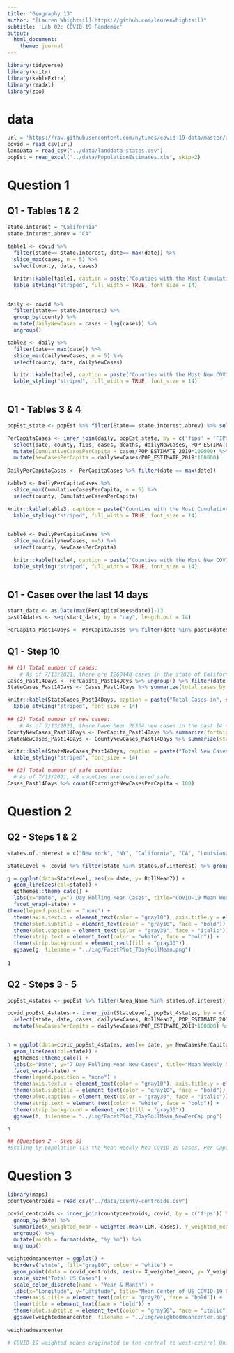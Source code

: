 ```yaml
---
title: "Geography 13"
author: "[Lauren Whightsil](https://github.com/laurenwhightsil)"
subtitle: 'Lab 02: COVID-19 Pandemic'
output:
  html_document:
    theme: journal
---
```


```r

library(tidyverse)
library(knitr)
library(kableExtra)
library(readxl)
library(zoo)
```

# data
```r
url = 'https://raw.githubusercontent.com/nytimes/covid-19-data/master/us-counties.csv'
covid = read_csv(url)
landData = read_csv("../data/landdata-states.csv")
popEst = read_excel("../data/PopulationEstimates.xls", skip=2)
```

# Question 1
## Q1 - Tables 1 & 2
```r

state.interest = "California"
state.interest.abrev = "CA"
  
table1 <- covid %>%
  filter(state== state.interest, date== max(date)) %>%
  slice_max(cases, n = 5) %>%
  select(county, date, cases)

  knitr::kable(table1, caption = paste("Counties with the Most Cumulative COVID-19 Cases in", state.interest, "<br>New York Times COVID-19 Data, as of", max(table1$date)), col.names = c("County", "Date", "Total Cases")) %>%
  kable_styling("striped", full_width = TRUE, font_size = 14)

  
daily <- covid %>% 
  filter(state== state.interest) %>%
  group_by(county) %>%
  mutate(dailyNewCases = cases - lag(cases)) %>%
  ungroup()

table2 <- daily %>%
  filter(date== max(date)) %>%
  slice_max(dailyNewCases, n = 5) %>%
  select(county, date, dailyNewCases)

  knitr::kable(table2, caption = paste("Counties with the Most New COVID-19 Cases in", state.interest, "<br>New York Times COVID-19 Data, as of", max(table2$date)), col.names = c("County", "Date", "Daily New Cases")) %>%
  kable_styling("striped", full_width = TRUE, font_size = 14)
  
```

## Q1 - Tables 3 & 4
```r
popEst_state <- popEst %>% filter(State== state.interest.abrev) %>% select(FIPStxt, State, Area_Name, POP_ESTIMATE_2019)

PerCapitaCases <- inner_join(daily, popEst_state, by = c('fips' = 'FIPStxt')) %>% 
  select(date, county, fips, cases, deaths, dailyNewCases, POP_ESTIMATE_2019) %>%
  mutate(CumulativeCasesPerCapita = cases/POP_ESTIMATE_2019*100000) %>%
  mutate(NewCasesPerCapita = dailyNewCases/POP_ESTIMATE_2019*100000)
  
DailyPerCapitaCases <- PerCapitaCases %>% filter(date == max(date))

table3 <- DailyPerCapitaCases %>%
  slice_max(CumulativeCasesPerCapita, n = 5) %>%
  select(county, CumulativeCasesPerCapita)

knitr::kable(table3, caption = paste("Counties with the Most Cumulative COVID-19 Cases Per Capita in", state.interest, "<br>New York Times COVID-19 Data & USDA Population Data, as of", max(DailyPerCapitaCases$date)), col.names = c("County","Cumulative Cases Per 100,000 People")) %>%
  kable_styling("striped", full_width = TRUE, font_size = 14)

  
table4 <- DailyPerCapitaCases %>%
  slice_max(dailyNewCases, n=5) %>%
  select(county, NewCasesPerCapita)

  knitr::kable(table4, caption = paste("Counties with the Most New COVID-19 Cases Per Capita in", state.interest, "<br>New York Times COVID-19 Data & USDA Population Data, as of", max(DailyPerCapitaCases$date)), col.names = c("County", "New Cases Per 100,000 People")) %>%
  kable_styling("striped", full_width = TRUE, font_size = 14)
  
```

## Q1 - Cases over the last 14 days
```r
start_date <- as.Date(max(PerCapitaCases$date))-13
past14dates <- seq(start_date, by = "day", length.out = 14)

PerCapita_Past14Days <- PerCapitaCases %>% filter(date %in% past14dates) %>% group_by(county) %>% mutate(FortnightNewCasesPerCapita = sum(NewCasesPerCapita))
```
## Q1 - Step 10
```r
## (1) Total number of cases:
    # As of 7/13/2021, there are 1260448 cases in the state of California.
Cases_Past14Days <- PerCapita_Past14Days %>% ungroup() %>% filter(date == max(date))
StateCases_Past14Days <- Cases_Past14Days %>% summarize(total_cases_by_state = sum(max(cases)))

knitr::kable(StateCases_Past14Days, caption = paste("Total Cases in", state.interest, "<br>As of", max(Cases_Past14Days$date)), col.names = "Cases") %>%
  kable_styling("striped", font_size = 14)
  
## (2) Total number of new cases:
    # As of 7/13/2021, there have been 26364 new cases in the past 14 days in the state of California.
CountyNewCases_Past14Days <- PerCapita_Past14Days %>% summarize(fortnightNewCases = sum(dailyNewCases))
StateNewCases_Past14Days <- CountyNewCases_Past14Days %>% summarize(state_fortnightNewCases = sum(fortnightNewCases))

knitr::kable(StateNewCases_Past14Days, caption = paste("Total New Cases from the Past 14 Days in", state.interest, "<br>As of", max(PerCapita_Past14Days$date)), col.names = "New Cases") %>%
  kable_styling("striped", font_size = 14)

## (3) Total number of safe counties:
  # As of 7/13/2021, 48 counties are considered safe.
Cases_Past14Days %>% count(FortnightNewCasesPerCapita < 100)

```

# Question 2
## Q2 - Steps 1 & 2
```r
states.of.interest = c("New York", "NY", "California", "CA", "Louisiana", "LA", "Florida", "FL")

StateLevel <- covid %>% filter(state %in% states.of.interest) %>% group_by(state, date) %>% summarize(cases = sum(cases, na.rm=TRUE)) %>% mutate(dailyNewCases = cases - lag(cases), RollMean7 = rollmean(dailyNewCases, 7, fill=NA, align="right"))

g = ggplot(data=StateLevel, aes(x= date, y= RollMean7)) +
  geom_line(aes(col=state)) +
  ggthemes::theme_calc() +
  labs(x="Date", y="7 Day Rolling Mean Cases", title="COVID-19 Mean Weekly Cases", subtitle= paste("As of", max(StateLevel$date)), caption= "New York Times COVID-19 Data") +
  facet_wrap(~state) +
theme(legend.position = "none") +
  theme(axis.text.x = element_text(color = "gray10"), axis.title.y = element_text(color = "gray10")) +
  theme(plot.subtitle = element_text(color = "gray10", face = "bold")) +
  theme(plot.caption = element_text(color = "gray30", face = "italic")) +
  theme(strip.text = element_text(color = "white", face = "bold")) +
  theme(strip.background = element_rect(fill = "gray30"))
  ggsave(g, filename = "../img/FacetPlot_7DayRollMean.png")
  
g

```

## Q2 - Steps 3 - 5
```r
popEst_4states <- popEst %>% filter(Area_Name %in% states.of.interest) %>% select(Area_Name, POP_ESTIMATE_2019)

covid_popEst_4states <- inner_join(StateLevel, popEst_4states, by = c('state' = 'Area_Name')) %>% group_by(state, date) %>%
  select(state, date, cases, dailyNewCases, RollMean7, POP_ESTIMATE_2019) %>%
  mutate(NewCasesPerCapita = dailyNewCases/POP_ESTIMATE_2019*100000) %>%       mutate(NewCasesPerCapita_RollMean7 = RollMean7/POP_ESTIMATE_2019*100000)


h = ggplot(data=covid_popEst_4states, aes(x= date, y= NewCasesPerCapita_RollMean7)) +
  geom_line(aes(col=state)) +
  ggthemes::theme_calc() +
  labs(x="Date", y="7 Day Rolling Mean New Cases", title="Mean Weekly New COVID-19 Cases, Per Capita", subtitle= paste("As of", max(covid_popEst_4states$date)), caption= "New York Times COVID-19 Data & USDA Population Data") +
  facet_wrap(~state) +
  theme(legend.position = "none") +
  theme(axis.text.x = element_text(color = "gray10"), axis.title.y = element_text(color = "gray10")) +
  theme(plot.subtitle = element_text(color = "gray10", face = "bold")) +
  theme(plot.caption = element_text(color = "gray30", face = "italic")) +
  theme(strip.text = element_text(color = "white", face = "bold")) +
  theme(strip.background = element_rect(fill = "gray30"))
  ggsave(h, filename = "../img/FacetPlot_7DayRollMean_NewPerCap.png")

h

## (Question 2 - Step 5)
#Scaling by population (in the Mean Weekly New COVID-19 Cases, Per Capita) relates the number of new cases to the population in each state. This makes the states with smaller populations, like Louisiana, have a Rolling Mean Case line that is larger and more similar to that of other states. It makes the states with smaller populations look 'worse', and the states with larger populations look 'better' or 'less-extreme'. Without scaling per capita, larger states would simply appear to have more cases. This leaves out the fact that they should have more cases, simply because they have more people, not necessarily because the virus spread more easily or quickly there.

```

# Question 3
```r
library(maps)
countycentroids = read_csv("../data/county-centroids.csv")

covid_centroids <- inner_join(countycentroids, covid, by = c('fips')) %>% select(X1, fips, date, county, state, LON, LAT, cases) %>%
  group_by(date) %>%
  summarize(X_weighted_mean = weighted.mean(LON, cases), Y_weighted_mean = weighted.mean(LAT, cases), UScasetotal = sum(cases)) %>%
  ungroup() %>%
  mutate(month = format(date, "%y %m")) %>%
  ungroup()

weightedmeancenter = ggplot() +
  borders("state", fill="gray80", colour = "white") +
  geom_point(data = covid_centroids, aes(x= X_weighted_mean, y= Y_weighted_mean, colour = month, size = UScasetotal)) +
  scale_size("Total US Cases") +
  scale_color_discrete(name = "Year & Month") +
  labs(x="Longitude", y="Latitude", title="Mean Center of US COVID-19 Cases", subtitle= paste("As of", max(covid_centroids$date))) +
  theme(axis.title = element_text(color = "gray20", face = "bold")) +
  theme(title = element_text(face = "bold")) +
  theme(plot.subtitle = element_text(color = "gray50", face = "italic"))
  ggsave(weightedmeancenter, filename = "../img/weightedmeancenter.png", width = 12, height = 7)
         
weightedmeancenter

# COVID-19 weighted means originated on the central to west-central United States. As case counts grew on the East Coast, the weighted mean migrated east in March of 2020. During the months of May 2020 to September 2020, the weighted mean migrated southwest due to the spread of the virus into the Southwest and Southeast states. Since October 2020, the weighted mean has remained relatively stationary, as cases of the virus can be found across the USA and there are no longer any single outbreak hot spots far greater than the next.
```




